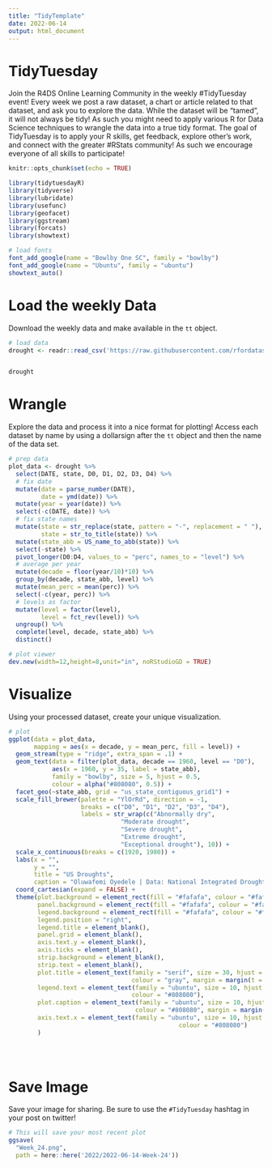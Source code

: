 ```yaml
---
title: "TidyTemplate"
date: 2022-06-14
output: html_document
---
```


# TidyTuesday

Join the R4DS Online Learning Community in the weekly #TidyTuesday event!
Every week we post a raw dataset, a chart or article related to that dataset, and ask you to explore the data.
While the dataset will be “tamed”, it will not always be tidy! As such you might need to apply various R for Data Science techniques to wrangle the data into a true tidy format.
The goal of TidyTuesday is to apply your R skills, get feedback, explore other’s work, and connect with the greater #RStats community!
As such we encourage everyone of all skills to participate!

```r

knitr::opts_chunk$set(echo = TRUE)

library(tidytuesdayR)
library(tidyverse)
library(lubridate)
library(usefunc)
library(geofacet)
library(ggstream)
library(forcats)
library(showtext)

# load fonts
font_add_google(name = "Bowlby One SC", family = "bowlby")
font_add_google(name = "Ubuntu", family = "ubuntu")
showtext_auto()
```

# Load the weekly Data

Download the weekly data and make available in the `tt` object.

```r
# load data
drought <- readr::read_csv('https://raw.githubusercontent.com/rfordatascience/tidytuesday/master/data/2022/2022-06-14/drought.csv')


drought
```


# Wrangle

Explore the data and process it into a nice format for plotting! Access each dataset by name by using a dollarsign after the `tt` object and then the name of the data set.

```r
# prep data
plot_data <- drought %>% 
  select(DATE, state, D0, D1, D2, D3, D4) %>% 
  # fix date
  mutate(date = parse_number(DATE), 
         date = ymd(date)) %>% 
  mutate(year = year(date)) %>% 
  select(-c(DATE, date)) %>% 
  # fix state names
  mutate(state = str_replace(state, pattern = "-", replacement = " "), 
         state = str_to_title(state)) %>% 
  mutate(state_abb = US_name_to_abb(state)) %>% 
  select(-state) %>% 
  pivot_longer(D0:D4, values_to = "perc", names_to = "level") %>% 
  # average per year
  mutate(decade = floor(year/10)*10) %>% 
  group_by(decade, state_abb, level) %>% 
  mutate(mean_perc = mean(perc)) %>% 
  select(-c(year, perc)) %>% 
  # levels as factor
  mutate(level = factor(level), 
         level = fct_rev(level)) %>% 
  ungroup() %>% 
  complete(level, decade, state_abb) %>% 
  distinct()

# plot viewer
dev.new(width=12,height=8,unit="in", noRStudioGD = TRUE)
```


# Visualize

Using your processed dataset, create your unique visualization.

```r
# plot
ggplot(data = plot_data, 
       mapping = aes(x = decade, y = mean_perc, fill = level)) +
  geom_stream(type = "ridge", extra_span = .1) + 
  geom_text(data = filter(plot_data, decade == 1960, level == "D0"), 
            aes(x = 1960, y = 35, label = state_abb), 
            family = "bowlby", size = 5, hjust = 0.5, 
            colour = alpha("#808080", 0.5)) +
  facet_geo(~state_abb, grid = "us_state_contiguous_grid1") +
  scale_fill_brewer(palette = "YlOrRd", direction = -1, 
                    breaks = c("D0", "D1", "D2", "D3", "D4"), 
                    labels = str_wrap(c("Abnormally dry", 
                               "Moderate drought", 
                               "Severe drought", 
                               "Extreme drought", 
                               "Exceptional drought"), 10)) +
  scale_x_continuous(breaks = c(1920, 1980)) +
  labs(x = "", 
       y = "", 
       title = "US Droughts", 
       caption = "Oluwafemi Oyedele | Data: National Integrated Drought Information System") +
  coord_cartesian(expand = FALSE) +
  theme(plot.background = element_rect(fill = "#fafafa", colour = "#fafafa"), 
        panel.background = element_rect(fill = "#fafafa", colour = "#fafafa"), 
        legend.background = element_rect(fill = "#fafafa", colour = "#fafafa"), 
        legend.position = "right",
        legend.title = element_blank(), 
        panel.grid = element_blank(), 
        axis.text.y = element_blank(), 
        axis.ticks = element_blank(), 
        strip.background = element_blank(), 
        strip.text = element_blank(),
        plot.title = element_text(family = "serif", size = 30, hjust = 0.5, 
                                  colour = "gray", margin = margin(t = 10, b = 10)), 
        legend.text = element_text(family = "ubuntu", size = 10, hjust = 0.5, 
                                  colour = "#808080"), 
        plot.caption = element_text(family = "ubuntu", size = 10, hjust = 0.5, 
                                   colour = "#808080", margin = margin(t = 10, b = 10)), 
        axis.text.x = element_text(family = "ubuntu", size = 10, hjust = 0.5, 
                                               colour = "#808080")
        )


  
```

# Save Image

Save your image for sharing. Be sure to use the `#TidyTuesday` hashtag in your post on twitter! 

```r

# This will save your most recent plot
ggsave(
  "Week_24.png",
  path = here::here('2022/2022-06-14-Week-24'))

```
